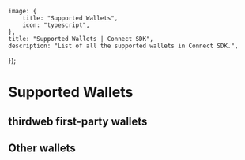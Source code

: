
	image: {
		title: "Supported Wallets",
		icon: "typescript",
	},
	title: "Supported Wallets | Connect SDK",
	description: "List of all the supported wallets in Connect SDK.",
});

# Supported Wallets

## thirdweb first-party wallets

<WalletCardGrid>
	<WalletCard
		label="Smart Wallet"
		href="/references/typescript/v5/smartWallet"
		icon={SmartWalletIcon}
	/>
	<WalletCard
		label="Embedded Wallet"
		href="/references/typescript/v5/embeddedWallet"
		icon={EmbeddedWalletIcon}
	/>
</WalletCardGrid>

<div className="h-10" />

## Other wallets

<AllSupportedWallets />
